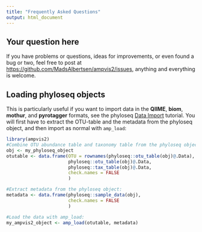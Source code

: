 ```yaml
---
title: "Frequently Asked Questions"
output: html_document
---
```


## Your question here
If you have problems or questions, ideas for improvements, or even found a bug or two, feel free to post at <https://github.com/MadsAlbertsen/ampvis2/issues>, anything and everything is welcome.

## Loading phyloseq objects
This is particularly useful if you want to import data in the **QIIME**, **biom**, **mothur**, and **pyrotagger** formats, see the phyloseq [Data Import](https://joey711.github.io/phyloseq/import-data.html#the_import_family_of_functions) tutorial. You will first have to extract the OTU-table and the metadata from the phyloseq object, and then import as normal with `amp_load`:

```r
library(ampvis2)
#Combine OTU abundance table and taxonomy table from the phyloseq object "my_phyloseq_object":
obj <- my_phyloseq_object
otutable <- data.frame(OTU = rownames(phyloseq::otu_table(obj)@.Data),
                       phyloseq::otu_table(obj)@.Data,
                       phyloseq::tax_table(obj)@.Data,
                       check.names = FALSE
                       )

#Extract metadata from the phyloseq object:
metadata <- data.frame(phyloseq::sample_data(obj), 
                       check.names = FALSE
                       )

#Load the data with amp_load:
my_ampvis2_object <- amp_load(otutable, metadata)
```